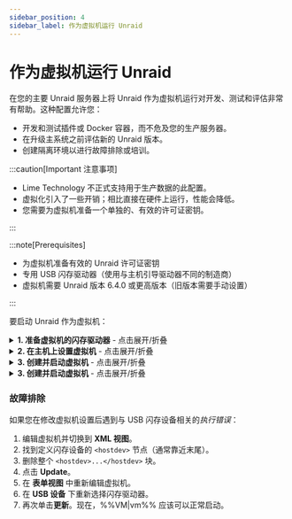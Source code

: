 ```yaml
---
sidebar_position: 4
sidebar_label: 作为虚拟机运行 Unraid
---
```



# 作为虚拟机运行 Unraid

在您的主要 Unraid 服务器上将 Unraid 作为虚拟机运行对开发、测试和评估非常有帮助。这种配置允许您：

- 开发和测试插件或 Docker 容器，而不危及您的生产服务器。
- 在升级主系统之前评估新的 Unraid 版本。
- 创建隔离环境以进行故障排除或培训。

:::caution[Important 注意事项]

- Lime Technology 不正式支持用于生产数据的此配置。
- 虚拟化引入了一些开销；相比直接在硬件上运行，性能会降低。
- 您需要为虚拟机准备一个单独的、有效的许可证密钥。

:::

:::note\[Prerequisites]

- 为虚拟机准备有效的 Unraid 许可证密钥
- 专用 USB 闪存驱动器（使用与主机引导驱动器不同的制造商）
- 虚拟机需要 Unraid 版本 6.4.0 或更高版本（旧版本需要手动设置）

:::

要启动 Unraid 作为虚拟机：

<details>
  <summary><strong>1. 准备虚拟机的闪存驱动器</strong> - 点击展开/折叠</summary>

  配置 Unraid 虚拟机需要一些特定设置以确保正常运行。

  1. 在您的桌面上使用 [Unraid USB Creator](https://unraid.net/download) 工具准备闪存驱动器：
     - 选择 **允许 EFI 启动**。
     - 设置唯一的服务器名称（例如，如果您的主机是 `Tower`，则设置 `TowerVM`）。
     - 将映像写入闪存驱动器。

  2. 修改配置文件：
     - 将闪存驱动器标签从 `UNRAID` 重命名为唯一名称（例如，`UNRAID-VM`）。

     - 编辑闪存驱动器上的 `syslinux/syslinux.cfg` 文件：

       ```
       label Unraid OS
         menu default
         kernel /bzimage
         append unraidlabel=UNRAID-VM initrd=/bzroot
       ```

     - 在文件的所有启动模式（GUI/安全模式）下进行此更改。

     - 将更新后的 `syslinux.cfg` 文件复制到 `EFI/boot/syslinux.cfg`

  3. 在闪存驱动器的根目录中创建一个名为 `startup.nsh` 的文件，其中包含以下内容：

     ```
     \EFI\boot\bootx64.efi
     ```

  4. 请注意闪存驱动器的制造商（稍后在虚拟机设置中需要）。
</details>

<details>
  <summary><strong>2. 在主机上设置虚拟机</strong> - 点击展开/折叠</summary>

  配置 Unraid 虚拟机需要一些特定设置以确保正常运行。

  创建虚拟机模板：

  1. 在主机 Unraid 服务器上，转到 ***设置 → 虚拟机管理***，确保虚拟机已启用。
  2. 导航至 **VMs** 标签并点击 **添加 VM**。
  3. 选择 **Slackware** 模板，因为它与 Unraid 最为接近。
  4. （可选）如果有可用的替换选项，将 Slackware 图标替换为 Unraid 图标。
  5. 命名虚拟机（例如，`UNRAID-VM`）。
  6. （可选）添加描述，如\*“Unraid 测试环境 - vX.XX.X。”\*
  7. 分配资源：
     - 处理器：2-4 核心
     - RAM：4-8 GB（设置初始值和最大值相同）
  8. 将 **机器类型** 设置为 **Q35（最新）**。
  9. 将 **BIOS** 设置为 **OVMF** 和 **USB 控制器** 设置为 **3.0（QEMU XHCI）**。
  10. 配置虚拟磁盘：
      - 为缓存/数据添加 %%vDisks|vdisk%%，使用 **RAW** 格式和 **SATA** 总线。
      - 以不同的大小设置磁盘以便于识别（例如，%%parity|parity%% > 数据 > %%cache|cache%%）。
  11. 保留图形、声音和网络的默认设置。
  12. 在 **USB 设备** 下，根据 **制造商** 而不是标签选择闪存驱动器。

  :::重要
  %%VM|vm%% 的闪存驱动器必须与主机的启动驱动器来自不同的制造商。如果它们相同，%%VM|vm%% 驱动器将不可见。
  :::
</details>

<details>
  <summary><strong>3. 创建并启动虚拟机</strong> - 点击展开/折叠</summary>

  虚拟机运行后，与物理 Unraid 服务器一样进行设置：

  1. 访问虚拟机的 **WebGUI**，地址为 `http://[VM-IP]`。
  2. 转到 ***设置 → 标识***：
  3. 在 **虚拟机** 选项卡中，点击 Unraid 虚拟机图标并选择 **从控制台开始（%%VNC|vnc-session%%）**。
  4. 进入 ***设置 → %%SMB|samba%% 设置 → 工作组设置*** 并将 **本地主机** 设置为 *否* 以避免冲突。
</details>

<details>
  <summary><strong>3. 创建并启动虚拟机</strong> - 点击展开/折叠</summary>

  虚拟机运行后，与物理 Unraid 服务器一样进行设置：

  1. 访问虚拟机的 **WebGUI**，地址为 `http://[VM-IP]`。
  2. 转到 ***设置 → 标识***：
     - 设置唯一的 **服务器名称**（例如，`Unraid-VM`）。
     - 添加描述如“开发实例”。
  3. （可选）转到 ***设置 → 显示设置*** 并选择另一种配色主题以区别于主机。
  4. 进入 ***设置 → %%SMB|samba%% 设置 → 工作组设置*** 并将 **本地主机** 设置为 *否* 以避免冲突。
  5. 对于 UPS 直通（如果主机有 UPS）：
     - 在虚拟机上进入 ***设置 → UPS***。
     - 将 **UPS 电缆** 设置为 *Ether*。
     - 将 **UPS 类型** 设置为 *net*。
     - 在 **设备** 中输入主机的 IP。
     - 配置 **运行时间** 以在主机之前关闭虚拟机。
  6. 使用配置好的设备启动 %%array|array%%。
  7. 安装 [**社区应用程序**](https://unraid.net/community/apps) 进行插件/Docker 测试。
  8. 通过 ***工具 → 更新操作系统*** 更新虚拟机，就像物理服务器一样。
</details>

### 故障排除

如果您在修改虚拟机设置后遇到与 USB 闪存设备相关的*执行错误*：

1. 编辑虚拟机并切换到 **XML 视图**。
2. 找到定义闪存设备的 `<hostdev>` 节点（通常靠近末尾）。
3. 删除整个 `<hostdev>...</hostdev>` 块。
4. 点击 **Update**。
5. 在 **表单视图** 中重新编辑虚拟机。
6. 在 **USB 设备** 下重新选择闪存驱动器。
7. 再次单击**更新**。现在，%%VM|vm%% 应该可以正常启动。
